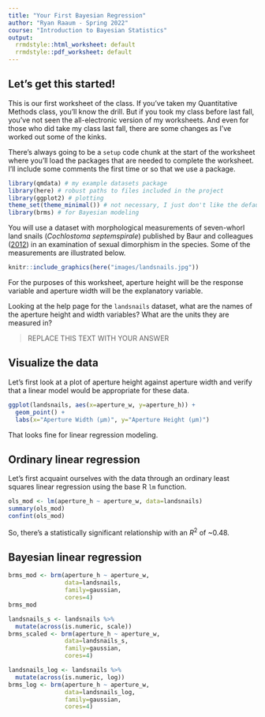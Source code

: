 ```yaml
---
title: "Your First Bayesian Regression"
author: "Ryan Raaum - Spring 2022"
course: "Introduction to Bayesian Statistics"
output:
  rrmdstyle::html_worksheet: default
  rrmdstyle::pdf_worksheet: default
---
```


## Let's get this started!

This is our first worksheet of the class. If you've taken my Quantitative Methods class, you'll know the drill. But if you took my class before last fall, you've not seen the all-electronic version of my worksheets. And even for those who did take my class last fall, there are some changes as I've worked out some of the kinks.

There's always going to be a `setup` code chunk at the start of the worksheet where you'll load the packages that are needed to complete the worksheet. I'll include some comments the first time or so that we use a package.

```r
library(qmdata) # my example datasets package
library(here) # robust paths to files included in the project
library(ggplot2) # plotting
theme_set(theme_minimal()) # not necessary, I just don't like the default ggplot theme
library(brms) # for Bayesian modeling
```

You will use a dataset with morphological measurements of seven-whorl land snails (*Cochlostoma septemspirale*) published by Baur and colleagues ([2012](https://doi.org/10.3897/zookeys.208.2869)) in an examination of sexual dimorphism in the species. Some of the measurements are illustrated below.

<!--This will include an image showing some of the measurements in the knit HTML/PDF -->
```r
knitr::include_graphics(here("images/landsnails.jpg"))
```

For the purposes of this worksheet, aperture height will be the response variable and aperture width will be the explanatory variable. 

Looking at the help page for the `landsnails` dataset, what are the names of the aperture height and width variables? What are the units they are measured in? 

> REPLACE THIS TEXT WITH YOUR ANSWER

## Visualize the data

Let's first look at a plot of aperture height against aperture width and verify that a linear model would be appropriate for these data.

```r
ggplot(landsnails, aes(x=aperture_w, y=aperture_h)) +
  geom_point() +
  labs(x="Aperture Width (µm)", y="Aperture Height (µm)")
```

That looks fine for linear regression modeling.

## Ordinary linear regression

Let's first acquaint ourselves with the data through an ordinary least squares linear regression using the base R `lm` function.

```r
ols_mod <- lm(aperture_h ~ aperture_w, data=landsnails)
summary(ols_mod)
confint(ols_mod)
```

So, there's a statistically significant relationship with an $R^2$ of ~0.48.

## Bayesian linear regression

```r
brms_mod <- brm(aperture_h ~ aperture_w,
                data=landsnails,
                family=gaussian,
                cores=4)
brms_mod
```

```r
landsnails_s <- landsnails %>% 
  mutate(across(is.numeric, scale))
brms_scaled <- brm(aperture_h ~ aperture_w,
                data=landsnails_s,
                family=gaussian,
                cores=4)

```


```r
landsnails_log <- landsnails %>% 
  mutate(across(is.numeric, log))
brms_log <- brm(aperture_h ~ aperture_w,
                data=landsnails_log,
                family=gaussian,
                cores=4)

```
